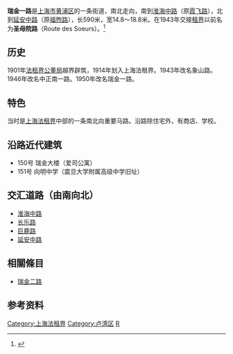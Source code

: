 {{Infobox China Road
|路牌类型=Shanghai
|中文道路名称=瑞金一路
|走向1=北
|走向2=南
|走向1(E)=N
|道路英文名=Ruijing (No.1) Rd.
|走向2(E)=S
|图片=File:Ruijin No.1 Road.jpg
|图片说明=[[淮海中路|淮海中路]]口
|道路属性=
|道路总长度=0.6
|车速限制=
|行车线数量=
|所在地区=[[黄浦区|黄浦区]]
|起点= [[延安中路_(上海)|延安中路]]
|终点= [[淮海中路|淮海中路]]
|道路命名日期=1946
|命名缘由=
|道路旧名=[[圣母院路|圣母院路]]（Route des Soeurs）
|道路动工日期=1901年
|通车日期=
|路段主要建筑=151号向明中学
|收费=
}}
'''瑞金一路'''是[[上海市|上海市]][[黄浦区|黄浦区]]的一条街道，南北走向，南到[[淮海中路|淮海中路]]（原[[霞飞路|霞飞路]]），北到[[延安中路_(上海)|延安中路]]（原[[福煦路|福煦路]]），长590米，宽14.8～18.8米。在1943年交接[[租界|租界]]以前名为'''圣母院路'''（Route des Soeurs）。<ref>{{Cite web |url=http://newspaper.jfdaily.com/cb-rj/html/2013-08/07/content_1072720.htm |title=瑞金社区里的瑞金路 |access-date=2014-06-13 |archive-url=https://web.archive.org/web/20140714150131/http://newspaper.jfdaily.com/cb-rj/html/2013-08/07/content_1072720.htm |archive-date=2014-07-14 |dead-url=yes }}</ref>

== 历史 ==

1901年[[法租界公董局|法租界公董局]]越界辟筑，1914年划入上海法租界。1943年改名象山路。1946年改名中正南一路。1950年改名瑞金一路。
      
== 特色 ==
当时是[[上海法租界|上海法租界]]中部的一条南北向重要马路。沿路除住宅外，有商店、学校。

== 沿路近代建筑 ==
*150号  瑞金大楼（爱司公寓）
*151号  向明中学（震旦大学附属高级中学旧址） 
 
== 交汇道路（由南向北） ==
*[[淮海中路|淮海中路]]
*[[长乐路_(上海)|长乐路]]
*[[巨鹿路_(上海)|巨鹿路]]
*[[延安中路_(上海)|延安中路]]

==相關條目==
*[[瑞金二路|瑞金二路]]

==参考资料==
<references/>
{{SH-stub}}


[[Category:上海法租界|Category:上海法租界]]
[[Category:卢湾区|Category:卢湾区]]
[[Category:上海道路|R]]